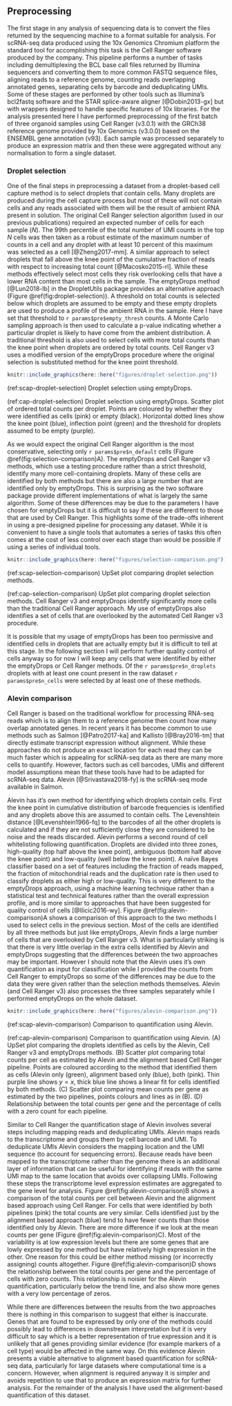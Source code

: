 ## Preprocessing

The first stage in any analysis of sequencing data is to convert the files
returned by the sequencing machine to a format suitable for analysis. For
scRNA-seq data produced using the 10x Genomics Chromium platform the standard
tool for accomplishing this task is the Cell Ranger software produced by the
company. This pipeline performs a number of tasks including demultiplexing the
BCL base call files returned by Illumina sequencers and converting them to more
common FASTQ sequence files, aligning reads to a reference genome, counting
reads overlapping annotated genes, separating cells by barcode and
deduplicating UMIs. Some of these stages are performed by other tools such as
Illumina's bcl2fastq software and the STAR splice-aware aligner [@Dobin2013-gx]
but with wrappers designed to handle specific features of 10x libraries. For
the analysis presented here I have performed preprocessing of the first batch
of three organoid samples using Cell Ranger (v3.0.1) with the GRCh38 reference
genome provided by 10x Genomics (v3.0.0) based on the ENSEMBL gene annotation
(v93). Each sample was processed separately to produce an expression matrix and
then these were aggregated without any normalisation to form a single dataset.

### Droplet selection

One of the final steps in preprocessing a dataset from a droplet-based cell
capture method is to select droplets that contain cells. Many droplets are
produced during the cell capture process but most of these will not contain
cells and any reads associated with them will be the result of ambient RNA
present in solution. The original Cell Ranger selection algorithm (used in our
previous publications) required an expected number of cells for each sample
($N$). The 99th percentile of the total number of UMI counts in the top $N$
cells was then taken as a robust estimate of the maximum number of counts in a
cell and any droplet with at least 10 percent of this maximum was selected as a
cell [@Zheng2017-mm]. A similar approach to select droplets that fall above the
knee point of the cumulative fraction of reads with respect to increasing total
count [@Macosko2015-rl]. While these methods effectively select most cells they
risk overlooking cells that have a lower RNA content than most cells in the
sample. The emptyDrops method [@Lun2018-lb] in the DropletUtils package
provides an alternative approach (Figure \@ref(fig:droplet-selection)). A
threshold on total counts is selected below which droplets are assumed to be
empty and these empty droplets are used to produce a profile of the ambient RNA
in the sample. Here I have set that threshold to `r params$pre$empty_thresh`
counts. A Monte Carlo sampling approach is then used to calculate a p-value
indicating whether a particular droplet is likely to have come from the ambient
distribution. A traditional threshold is also used to select cells with more
total counts than the knee point when droplets are ordered by total counts.
Cell Ranger v3 uses a modified version of the emptyDrops procedure where the
original selection is substituted method for the knee point threshold.

```r
knitr::include_graphics(here::here("figures/droplet-selection.png"))
```

(ref:scap-droplet-selection) Droplet selection using emptyDrops.

(ref:cap-droplet-selection) Droplet selection using emptyDrops. Scatter plot of ordered total counts per droplet. Points are coloured by whether they
were identified as cells (pink) or empty (black). Horizontal dotted lines show the knee point (blue), inflection point (green) and the threshold for
droplets assumed to be empty (purple).

As we would expect the original Cell Ranger algorithm is the most conservative,
selecting only `r params$pre$n_default` cells (Figure
\@ref(fig:selection-comparison)A). The emptyDrops and Cell Ranger v3 methods,
which use a testing procedure rather than a strict threshold, identify many
more cell-containing droplets. Many of these cells are identified by both
methods but there are also a large number that are identified only by
emptyDrops. This is surprising as the two software package provide different
implementations of what is largely the same algorithm. Some of these differences
may be due to the parameters I have chosen for emptyDrops but it is difficult
to say if these are different to those that are used by Cell Ranger. This
highlights some of the trade-offs inherent in using a pre-designed pipeline for
processing any dataset. While it is convenient to have a single tools that
automates a series of tasks this often comes at the cost of less control over
each stage than would be possible if using a series of individual tools.

```r
knitr::include_graphics(here::here("figures/selection-comparison.png"))
```

(ref:scap-selection-comparison) UpSet plot comparing droplet selection methods.

(ref:cap-selection-comparison) UpSet plot comparing droplet selection methods. Cell Ranger v3 and emptyDrops identify significantly more cells than the traditional Cell Ranger approach. My use of emptyDrops also identifies a set of cells that are overlooked by the automated Cell Ranger v3 procedure.

It is possible that my usage of emptyDrops has been too permissive and
identified cells in droplets that are actually empty but it is difficult to
tell at this stage. In the following section I will perform further quality
control of cells anyway so for now I will keep any cells that were identified
by either the emptyDrops or Cell Ranger methods. Of the
`r params$pre$n_droplets` droplets with at least one count present in the raw
dataset `r params$pre$n_cells` were selected by at least one of these methods.

### Alevin comparison

Cell Ranger is based on the traditional workflow for processing RNA-seq reads
which is to align them to a reference genome then count how many overlap
annotated genes. In recent years it has become common to use methods such as
Salmon [@Patro2017-ka] and Kallisto [@Bray2016-tm] that directly estimate
transcript expression without alignment. While these approaches do not produce
an exact location for each read they can be much faster which is appealing for
scRNA-seq data as there are many more cells to quantify. However, factors such
as cell barcodes, UMIs and different model assumptions mean that these tools
have had to be adapted for scRNA-seq data. Alevin [@Srivastava2018-fy] is the
scRNA-seq mode available in Salmon.

Alevin has it's own method for identifying which droplets contain cells. First
the knee point in cumulative distribution of barcode frequencies is identified
and any droplets above this are assumed to contain cells. The Levenshtein
distance [@Levenshtein1966-fq] to the barcodes of all the other droplets is
calculated and if they are not sufficiently close they are considered to be
noise and the reads discarded. Alevin performs a second round of cell
whitelisting following quantification. Droplets are divided into three zones,
high-quality (top half above the knee point), ambiguous (bottom half above the
knee point) and low-quality (well below the knee point). A naïve Bayes
classifier based on a set of features including the fraction of reads mapped,
the fraction of mitochondrial reads and the duplication rate is then used to
classify droplets as either high or low-quality. This is very different to the
emptyDrops approach, using a machine learning technique rather than a
statistical test and technical features rather than the overall expression
profile, and is more similar to approaches that have been suggested for quality
control of cells [@Ilicic2016-wy]. Figure \@ref(fig:alevin-comparison)A shows a
comparison of this approach to the two methods I used to select cells in the
previous section. Most of the cells are identified by all three methods but
just like emptyDrops, Alevin finds a large number of cells that are overlooked
by Cell Ranger v3. What is particularly striking is that there is very little
overlap in the extra cells identified by Alevin and emptyDrops suggesting that
the differences between the two approaches may be important. However I should
note that the Alevin uses it's own quantification as input for classification
while I provided the counts from Cell Ranger to emptyDrops so some of the
differences may be due to the data they were given rather than the selection
methods themselves. Alevin (and Cell Ranger v3) also processes the three
samples separately while I performed emptyDrops on the whole dataset.

```r
knitr::include_graphics(here::here("figures/alevin-comparison.png"))
```

(ref:scap-alevin-comparison) Comparison to quantification using Alevin.

(ref:cap-alevin-comparison) Comparison to quantification using Alevin. (A) UpSet plot comparing the droplets identified as cells by the Alevin, Cell Ranger v3 and emptyDrops methods. (B) Scatter plot comparing total counts per cell as estimated by Alevin and the alignment based Cell Ranger pipeline. Points are coloured according to the method that identified them as cells (Alevin only (green), alignment based only (blue), both (pink). Thin purple line shows $y = x$, thick blue line shows a linear fit for cells identified by both methods. (C) Scatter plot comparing mean counts per gene as estimated by the two pipelines, points colours and lines as in (B). (D) Relationship between the total counts per gene and the percentage of cells with a zero count for each pipeline.

Similar to Cell Ranger the quantification stage of Alevin involves several
steps including mapping reads and deduplicating UMIs. Alevin maps reads to the
transcriptome and groups them by cell barcode and UMI. To deduplicate UMIs
Alevin considers the mapping location and the UMI sequence (to account for
sequencing errors). Because reads have been mapped to the transcriptome rather
than the genome there is an additional layer of information that can be useful
for identifying if reads with the same UMI map to the same location that avoids
over collapsing UMIs. Following these steps the transcriptome level expression
estimates are aggregated to the gene level for analysis. Figure
\@ref(fig:alevin-comparison)B shows a comparison of the total counts per cell
between Alevin and the alignment based approach using Cell Ranger. For cells
that were identified by both pipelines (pink) the total counts are very
similar. Cells identified just by the alignment based approach (blue) tend to
have fewer counts than those identified only by Alevin. There are more
difference if we look at the mean counts per gene (Figure
\@ref(fig:alevin-comparison)C). Most of the variability is at low expression
levels but there are some genes that are lowly expressed by one method but have
relatively high expression in the other. One reason for this could be either
method missing (or incorrectly assigning) counts altogether. Figure
\@ref(fig:alevin-comparison)D shows the relationship between the total counts
per gene and the percentage of cells with zero counts. This relationship is
noisier for the Alevin quantification, particularly below the trend line, and
also show more genes with a very low percentage of zeros.

While there are differences between the results from the two approaches there
is nothing in this comparison to suggest that either is inaccurate. Genes that
are found to be expressed by only one of the methods could possibly lead to
differences in downstream interpretation but it is very difficult to say which
is a better representation of true expression and it is unlikely that all genes
providing similar evidence (for example markers of a cell type) would be
affected in the same way. On this evidence Alevin presents a viable alternative
to alignment based quantification for scRNA-seq data, particularly for large
datasets where computational time is a concern. However, when alignment is
required anyway it is simpler and avoids repetition to use that to produce an
expression matrix for further analysis. For the remainder of the analysis I have
used the alignment-based quantification of this dataset.
